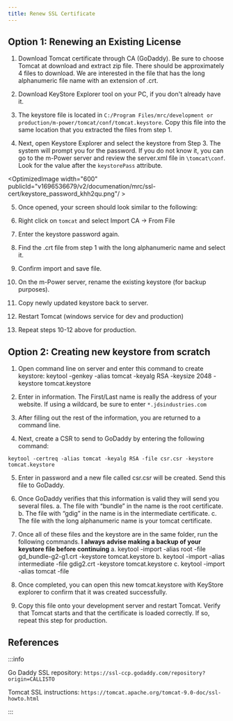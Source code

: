 ```yaml
---
title: Renew SSL Certificate
---
```


## Option 1: Renewing an Existing License

1. Download Tomcat certificate through CA (GoDaddy). Be sure to choose Tomcat at download and extract zip file. There should be approximately 4 files to download. We are interested in the file that has the long alphanumeric file name with an extension of .crt.

2. Download <Link to="https://keystore-explorer.org/">KeyStore Explorer tool</Link> on your PC, if you don't already have it.

3. The keystore file is located in `C:/Program Files/mrc/development or production/m-power/tomcat/conf/tomcat.keystore`. Copy this file into the same location that you extracted the files from step 1.

4. Next, open Keystore Explorer and select the keystore from Step 3. The system will prompt you for the password. If you do not know it, you can go to the m-Power server and review the server.xml file in `\tomcat\conf`. Look for the value after the `keystorePass` attribute.

  <OptimizedImage width="600" publicId="v1696536679/v2/documenation/mrc/ssl-cert/keystore_password_khh2qu.png"/ >

5. Once opened, your screen should look similar to the following:

  <OptimizedImage width="600" publicId="v1696536681/v2/documenation/mrc/ssl-cert/keystore_explorer_in62td.png" />

6. Right click on `tomcat` and select Import CA -> From File

7. Enter the keystore password again.

8. Find the .crt file from step 1 with the long alphanumeric name and select it.

9. Confirm import and save file.

10. On the m-Power server, rename the existing keystore (for backup purposes).

11. Copy newly updated keystore back to server.

12. Restart Tomcat (windows service for dev and production)

13. Repeat steps 10-12 above for production.

## Option 2: Creating new keystore from scratch 

1. Open command line on server and enter this command to create keystore:
keytool -genkey -alias tomcat -keyalg RSA -keysize 2048 -keystore tomcat.keystore

2. Enter in information. The First/Last name is really the address of your website. If using a wildcard, be sure to enter `*.jdsindustries.com`

3. After filling out the rest of the information, you are returned to a command line.

4. Next, create a CSR to send to GoDaddy by entering the following command:

  ```
  keytool -certreq -alias tomcat -keyalg RSA -file csr.csr -keystore tomcat.keystore
  ```

  <OptimizedImage width="600" publicId="v1696536681/v2/documenation/mrc/ssl-cert/new_keystore_duk6gn.png" />

5. Enter in password and a new file called csr.csr will be created. Send this file to GoDaddy.

6. Once GoDaddy verifies that this information is valid they will send you several files. 
  a. The file with “bundle” in the name is the root certificate.
  b. The file with “gdig” in the name is in the intermediate certificate.
  c. The file with the long alphanumeric name is your tomcat certificate.

7. Once all of these files and the keystore are in the same folder, run the following commands. **I always advise making a backup of your keystore file before continuing**
  a. keytool -import -alias root -file gd_bundle-g2-g1.crt -keystore tomcat.keystore
  b. keytool -import -alias intermediate -file gdig2.crt -keystore tomcat.keystore
  c. keytool -import -alias tomcat -file 

8. Once completed, you can open this new tomcat.keystore with KeyStore explorer to confirm that it was created successfully.

9. Copy this file onto your development server and restart Tomcat. Verify that Tomcat starts and that the certificate is loaded correctly. If so, repeat this step for production.

## References

:::info

Go Daddy SSL repository: <Link to="https://ssl-ccp.godaddy.com/repository?origin=CALLISTO">`https://ssl-ccp.godaddy.com/repository?origin=CALLISTO`</Link>

Tomcat SSL instructions: <Link to="https://tomcat.apache.org/tomcat-9.0-doc/ssl-howto.html">`https://tomcat.apache.org/tomcat-9.0-doc/ssl-howto.html`</Link>

:::

